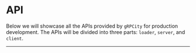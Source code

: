 
# API

Below we will showcase all the APIs provided by `gRPCity` for production development. The APIs will be divided into three parts: `loader`, `server`, and `client`.

---

<Cards>
  <Cards.Card
    title="Proto Loader →"
    href="/en/docs/apis/proto-loader"
  />
  <Cards.Card
    title="Client Side →"
    href="/en/docs/apis/client-side"
  />
  <Cards.Card
    title="Server Side →"
    href="/en/docs/apis/server-side"
  />
</Cards>
